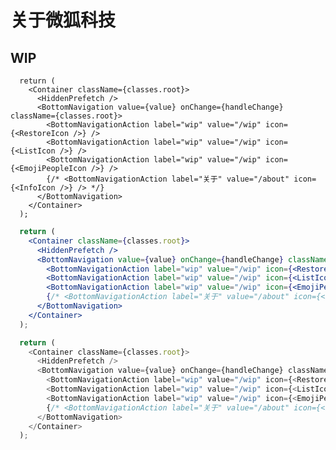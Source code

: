 
# 关于微狐科技

##  WIP

```
  return (
    <Container className={classes.root}>
      <HiddenPrefetch />
      <BottomNavigation value={value} onChange={handleChange} className={classes.root}>
        <BottomNavigationAction label="wip" value="/wip" icon={<RestoreIcon />} />
        <BottomNavigationAction label="wip" value="/wip" icon={<ListIcon />} />
        <BottomNavigationAction label="wip" value="/wip" icon={<EmojiPeopleIcon />} />
        {/* <BottomNavigationAction label="关于" value="/about" icon={<InfoIcon />} /> */}
      </BottomNavigation>
    </Container>
  );
```

```jsx
  return (
    <Container className={classes.root}>
      <HiddenPrefetch />
      <BottomNavigation value={value} onChange={handleChange} className={classes.root}>
        <BottomNavigationAction label="wip" value="/wip" icon={<RestoreIcon />} />
        <BottomNavigationAction label="wip" value="/wip" icon={<ListIcon />} />
        <BottomNavigationAction label="wip" value="/wip" icon={<EmojiPeopleIcon />} />
        {/* <BottomNavigationAction label="关于" value="/about" icon={<InfoIcon />} /> */}
      </BottomNavigation>
    </Container>
  );
```

```js
  return (
    <Container className={classes.root}>
      <HiddenPrefetch />
      <BottomNavigation value={value} onChange={handleChange} className={classes.root}>
        <BottomNavigationAction label="wip" value="/wip" icon={<RestoreIcon />} />
        <BottomNavigationAction label="wip" value="/wip" icon={<ListIcon />} />
        <BottomNavigationAction label="wip" value="/wip" icon={<EmojiPeopleIcon />} />
        {/* <BottomNavigationAction label="关于" value="/about" icon={<InfoIcon />} /> */}
      </BottomNavigation>
    </Container>
  );
```

<EditMe path="components/section/About.mdx" />

